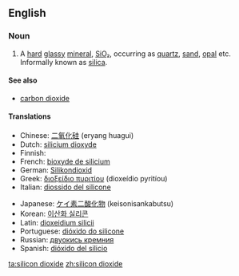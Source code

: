 ==English==

===Noun===
{{wikipedia}}
{{en-noun|sg=[[silicon]] [[dioxide]]|-}}

# {{chemistry}} A [[hard]] [[glassy]] [[mineral]], [[SiO₂]], occurring as [[quartz]], [[sand]], [[opal]] etc. Informally known as [[silica]].

====See also====
*[[carbon dioxide]]

====Translations====
{{trans-top|SiO<sub>2</sub>}}
*Chinese: [[二氧化硅]] (eryang huagui)
*Dutch: [[silicium dioxyde]]
*Finnish: {{t-|fi|piidioksidi}}
*French: [[bioxyde de silicium]]
*German: [[Silikondioxid]]
*Greek: [[διοξείδιο πυριτίου]] (dioxeídio pyritíou)
*Italian: [[diossido del silicone]]
{{trans-mid}}
*Japanese: [[ケイ素二酸化物]] (keisonisankabutsu)
*Korean: [[이산화 실리콘]]
*Latin: [[dioxeidium silicii]]
*Portuguese: [[dióxido do silicone]]
*Russian: [[двуокись кремния]]
*Spanish: [[dióxido del silicio]]
{{trans-bottom}}

[[ta:silicon dioxide]]
[[zh:silicon dioxide]]